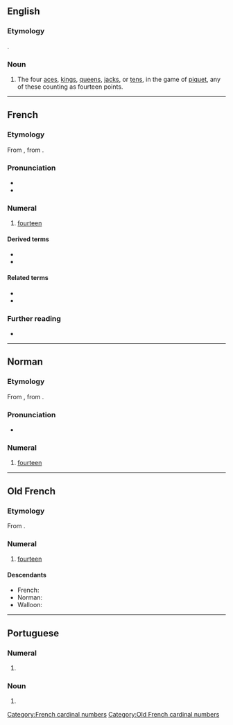 ==English==

===Etymology===
{{bor|en|fr|quatorze}}.

===Noun===
{{en-noun}}

# {{lb|en|cards}} The four [[ace]]s, [[king]]s, [[queen]]s, [[jack]]s, or [[ten]]s, in the game of [[piquet]], any of these counting as fourteen points.

----

==French==
{{cardinalbox|fr|13|14|15|treize|quinze|ord=quatorzième|wplink=Quatorze}}

===Etymology===
From {{inh|fr|fro|quatorze}}, from {{inh|fr|la|quattuordecim}}.

===Pronunciation===
* {{audio|Fr-quatorze.ogg|audio|lang=fr}}
* {{IPA|lang=fr|/ka.tɔʁz/}}

===Numeral===
{{head|fr|numeral}}

# [[fourteen]]

====Derived terms====
* {{l|fr|quatorzain}}
* {{l|fr|quatorzième}}

====Related terms====
* {{l|fr|quatre}}
* {{l|fr|dix}}

===Further reading===
* {{R:TLFi}}

[[Category:French cardinal numbers]]

----

==Norman==
{{cardinalbox|nrf|13|14|15|treize|tchinze}}
{{cardinalbox|nrf|13|14|15|treize|tchînze}}

===Etymology===
From {{inh|nrf|fro|quatorze}}, from {{inh|nrf|la|quattuordecim}}.

===Pronunciation===
* {{audio|Jer-quatorze.ogg|Audio (Jersey)|lang=nrf}}

===Numeral===
{{head|nrf|numeral}}

# {{lb|nrf|Jersey|Guernsey|cardinal}} [[fourteen]]

----

==Old French==

===Etymology===
From {{inh|fro|la|quattuordecim}}.

===Numeral===
{{head|fro|numeral}}

# [[fourteen]]

====Descendants====
* French: {{l|fr|quatorze}}
* Norman: {{l|nrf|quatorze}}
* Walloon: {{l|wa|catoize}}

[[Category:Old French cardinal numbers]]

----

==Portuguese==

===Numeral===
{{pt-cardinal}} {{term-label|pt|Brazil}}

# {{alternative form of|catorze|lang=pt}}

===Noun===
{{pt-noun|m|s}} {{term-label|pt|Brazil}}

# {{alternative form of|catorze|lang=pt}}
